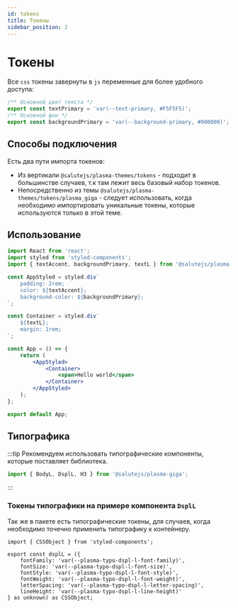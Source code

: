 ```yaml
---
id: tokens
title: Токены
sidebar_position: 2
---
```

# Токены

Все `css` токены завернуты в `js` переменные для более удобного доступа:

```js
/** Основной цвет текста */
export const textPrimary = 'var(--text-primary, #F5F5F5)';
/** Основной фон */
export const backgroundPrimary = 'var(--background-primary, #000000)';
```
## Способы подключения

Есть два пути импорта токенов:

* Из вертикали `@salutejs/plasma-themes/tokens` - подходит в большинстве случаев, т.к там лежит весь базовый набор токенов.
* Непосредственно из темы `@salutejs/plasma-themes/tokens/plasma_giga` - следует использовать, когда необходимо импортировать уникальные токены, которые используются только в этой теме.

## Использование

```jsx
import React from 'react';
import styled from 'styled-components';
import { textAccent, backgroundPrimary, textL } from '@salutejs/plasma-themes/tokens';

const AppStyled = styled.div`
    padding: 2rem;
    color: ${textAccent};
    background-color: ${backgroundPrimary};
`;

const Container = styled.div`
    ${textL};
    margin: 1rem;
`;

const App = () => {
    return (
        <AppStyled>
            <Container>
                <span>Hello world</span>
            </Container>
        </AppStyled>
    );
};

export default App;
```

## Типографика

:::tip
Рекомендуем использовать типографические компоненты, которые поставляет библиотека.

```ts
import { BodyL, DsplL, H3 } from '@salutejs/plasma-giga';
```
:::

### Токены типографики на примере компонента `DsplL`

Так же в пакете есть типографические токены, для случаев, когда необходимо точечно применить типографику к контейнеру.

```tsx
import { CSSObject } from 'styled-components';

export const dsplL = ({
    fontFamily: 'var(--plasma-typo-dspl-l-font-family)',
    fontSize: 'var(--plasma-typo-dspl-l-font-size)',
    fontStyle: 'var(--plasma-typo-dspl-l-font-style)',
    fontWeight: 'var(--plasma-typo-dspl-l-font-weight)',
    letterSpacing: 'var(--plasma-typo-dspl-l-letter-spacing)',
    lineHeight: 'var(--plasma-typo-dspl-l-line-height)'
} as unknown) as CSSObject;
```

